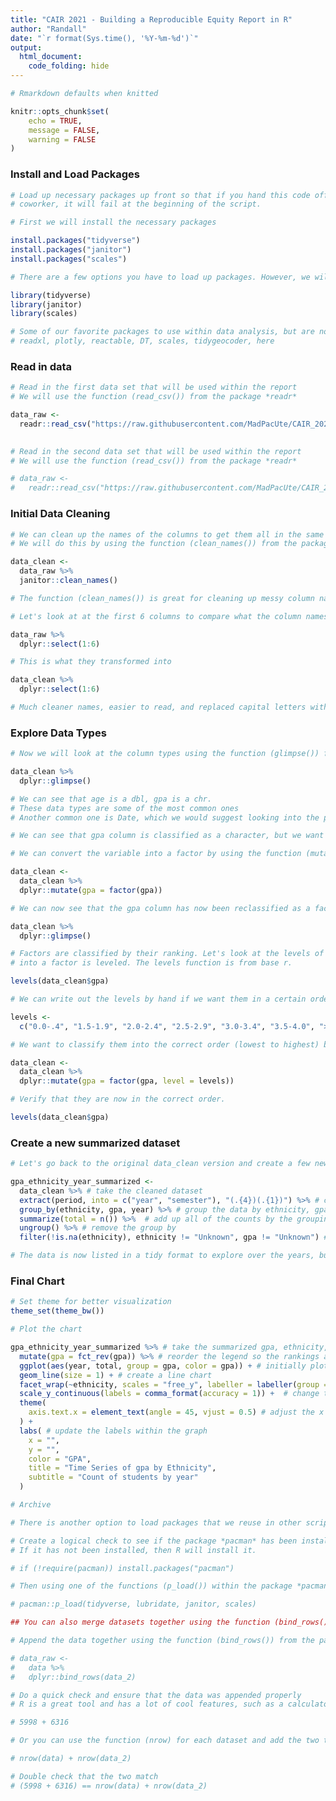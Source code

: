---
title: "CAIR 2021 - Building a Reproducible Equity Report in R"
author: "Randall"
date: "`r format(Sys.time(), '%Y-%m-%d')`"
output: 
  html_document:
    code_folding: hide
---


```{r setup, include=FALSE}
# Rmarkdown defaults when knitted

knitr::opts_chunk$set(
	echo = TRUE,
	message = FALSE,
	warning = FALSE
)
```

### Install and Load Packages

```{r}
# Load up necessary packages up front so that if you hand this code off to a
# coworker, it will fail at the beginning of the script.

# First we will install the necessary packages

install.packages("tidyverse")
install.packages("janitor")
install.packages("scales")

# There are a few options you have to load up packages. However, we will use the function (library()) to load the necessary packages.

library(tidyverse)
library(janitor)
library(scales)

# Some of our favorite packages to use within data analysis, but are not using today:
# readxl, plotly, reactable, DT, scales, tidygeocoder, here
```

### Read in data

```{r}
# Read in the first data set that will be used within the report
# We will use the function (read_csv()) from the package *readr*

data_raw <-
  readr::read_csv("https://raw.githubusercontent.com/MadPacUte/CAIR_2021/main/CAIR_2021_DATA.csv")
  

# Read in the second data set that will be used within the report
# We will use the function (read_csv()) from the package *readr*

# data_raw <-
#   readr::read_csv("https://raw.githubusercontent.com/MadPacUte/CAIR_2021/main/CAIR_2021_DATA_2.csv")
```


### Initial Data Cleaning

```{r}
# We can clean up the names of the columns to get them all in the same format
# We will do this by using the function (clean_names()) from the package *janitor*

data_clean <-
  data_raw %>%
  janitor::clean_names()

# The function (clean_names()) is great for cleaning up messy column names that are not structured very well

# Let's look at at the first 6 columns to compare what the column names looked like prior

data_raw %>%
  dplyr::select(1:6)

# This is what they transformed into

data_clean %>%
  dplyr::select(1:6)

# Much cleaner names, easier to read, and replaced capital letters with lowercase and _ to connect words
```

### Explore Data Types

```{r}
# Now we will look at the column types using the function (glimpse()) from the package *dplyr*

data_clean %>%
  dplyr::glimpse()

# We can see that age is a dbl, gpa is a chr.
# These data types are some of the most common ones
# Another common one is Date, which we would suggest looking into the package (lubridate)

# We can see that gpa column is classified as a character, but we want to convert it to a factor

# We can convert the variable into a factor by using the function (mutate()) from the package *dplyr*

data_clean <-
  data_clean %>%
  dplyr::mutate(gpa = factor(gpa))

# We can now see that the gpa column has now been reclassified as a factor

data_clean %>%
  dplyr::glimpse()

# Factors are classified by their ranking. Let's look at the levels of the gpa column that we just converted
# into a factor is leveled. The levels function is from base r. 

levels(data_clean$gpa)

# We can write out the levels by hand if we want them in a certain order. Let's assign an object to classify it correctly.

levels <-
  c("0.0-.4", "1.5-1.9", "2.0-2.4", "2.5-2.9", "3.0-3.4", "3.5-4.0", "> 4.0", "Unknown")

# We want to classify them into the correct order (lowest to highest) by using an argument from the function (factor())

data_clean <-
  data_clean %>%
  dplyr::mutate(gpa = factor(gpa, level = levels))

# Verify that they are now in the correct order.

levels(data_clean$gpa)
```

### Create a new summarized dataset

```{r}
# Let's go back to the original data_clean version and create a few new columns

gpa_ethnicity_year_summarized <-
  data_clean %>% # take the cleaned dataset
  extract(period, into = c("year", "semester"), "(.{4})(.{1})") %>% # create two new columns using feature engineering
  group_by(ethnicity, gpa, year) %>% # group the data by ethnicity, gpa, and year
  summarize(total = n()) %>%  # add up all of the counts by the grouping
  ungroup() %>% # remove the group by
  filter(!is.na(ethnicity), ethnicity != "Unknown", gpa != "Unknown") # filter out any missing ethnicity as well as unknown ethnicity and gpa

# The data is now listed in a tidy format to explore over the years, but if we group the data we can plot it
```


### Final Chart

```{r, out.width= "100%", out.height= "100%"}
# Set theme for better visualization
theme_set(theme_bw())

# Plot the chart

gpa_ethnicity_year_summarized %>% # take the summarized gpa, ethnicity, and year dataset
  mutate(gpa = fct_rev(gpa)) %>% # reorder the legend so the rankings are in order
  ggplot(aes(year, total, group = gpa, color = gpa)) + # initially plot the x and y coordinates and color by gpa
  geom_line(size = 1) + # create a line chart
  facet_wrap(~ethnicity, scales = "free_y", labeller = labeller(group = label_wrap_gen(width = 50))) +  # separate the ethnicity into their own charts while releasing the y axis to see differences between groups as well as ensure the names fit
  scale_y_continuous(labels = comma_format(accuracy = 1)) +  # change the y labels to have commas
  theme(
    axis.text.x = element_text(angle = 45, vjust = 0.5) # adjust the x axis text to not overlap
  ) +
  labs( # update the labels within the graph
    x = "",
    y = "",
    color = "GPA",
    title = "Time Series of gpa by Ethnicity",
    subtitle = "Count of students by year"
  )
```



```{r eval=FALSE, message=FALSE, warning=FALSE, include=FALSE, paged.print=FALSE}
# Archive

# There is another option to load packages that we reuse in other scripts.

# Create a logical check to see if the package *pacman* has been installed.
# If it has not been installed, then R will install it.

# if (!require(pacman)) install.packages("pacman")

# Then using one of the functions (p_load()) within the package *pacman* we load the packages we want to use

# pacman::p_load(tidyverse, lubridate, janitor, scales)

## You can also merge datasets together using the function (bind_rows())

# Append the data together using the function (bind_rows()) from the package (dplyr)

# data_raw <-
#   data %>%
#   dplyr::bind_rows(data_2)

# Do a quick check and ensure that the data was appended properly
# R is a great tool and has a lot of cool features, such as a calculator already built in

# 5998 + 6316

# Or you can use the function (nrow) for each dataset and add the two together

# nrow(data) + nrow(data_2)

# Double check that the two match
# (5998 + 6316) == nrow(data) + nrow(data_2)
```


